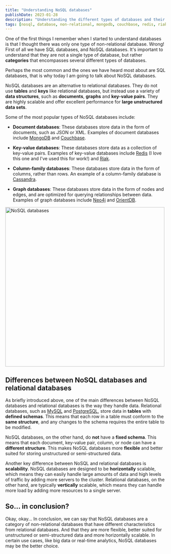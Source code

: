 ```yaml
---
title: "Understanding NoSQL databases"
publishDate: 2023-01-28
description: "Understanding the different types of databases and their advantages and disadvantages is essential for a backend engineer"
tags: [nosql, database, non-relational, mongodb, couchbase, redis, riak, cassandra, neo4j, orientdb]
---
```




One of the first things I remember when I started to understand databases is that I thought there was only one type of non-relational database. Wrong! First of all we have SQL databases, and NoSQL databases. It's important to understand that they are not a single type of database, but rather **categories** that encompasses several different types of databases.

Perhaps the most common and the ones we have heard most about are SQL databases, that is why today I am going to talk about NoSQL databases.

NoSQL databases are an alternative to relational databases. They do not use **tables** and **keys** like relational databases, but instead use a variety of **data structures**, such as **documents**, **graphs** and **key-value pairs**. They are highly scalable and offer excellent performance for **large unstructured data sets**.

Some of the most popular types of NoSQL databases include:

- **Document databases**: These databases store data in the form of documents, such as JSON or XML. Examples of document databases include [MongoDB](https://www.mongodb.com) and [Couchbase](https://www.couchbase.com/).

- **Key-value databases**: These databases store data as a collection of key-value pairs. Examples of key-value databases include [Redis](https://redis.io/) (I love this one and I've used this for work!) and [Riak](https://riak.com/).

- **Column-family databases**: These databases store data in the form of columns, rather than rows. An example of a column-family database is [Cassandra](https://cassandra.apache.org/_/index.html).

- **Graph databases**: These databases store data in the form of nodes and edges, and are optimized for querying relationships between data. Examples of graph databases include [Neo4j](https://neo4j.com/) and [OrientDB](https://orientdb.org/).

<div className="flex justify-center">
	<Image src={picture_logo} alt="NoSQL databases" width="500px" />
</div>

## Differences between NoSQL databases and relational databases

As briefly introduced above, one of the main differences between NoSQL databases and relational databases is the way they handle data. Relational databases, such as [MySQL](https://www.mysql.com/) and [PostgreSQL](https://www.postgresql.org/), store data in **tables** with **defined schemas**. This means that each row in a table must conform to the **same structure**, and any changes to the schema requires the entire table to be modified.

NoSQL databases, on the other hand, do **not** have a **fixed schema**. This means that each document, key-value pair, column, or node can have a **different structure**. This makes NoSQL databases more **flexible** and better suited for storing unstructured or semi-structured data.

Another key difference between NoSQL and relational databases is **scalability**. NoSQL databases are designed to be **horizontally** scalable, which means they can easily handle large amounts of data and high levels of traffic by adding more servers to the cluster. Relational databases, on the other hand, are typically **vertically** scalable, which means they can handle more load by adding more resources to a single server.

## So... in conclusion?

Okay, okay... In conclusion, we can say that NoSQL databases are a category of non-relational databases that have different characteristics from relational databases. And that they are more flexible, better suited for unstructured or semi-structured data and more horizontally scalable. In certain use cases, like big data or real-time analytics, NoSQL databases may be the better choice.